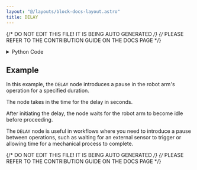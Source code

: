 ```yaml
---
layout: "@/layouts/block-docs-layout.astro"
title: DELAY
---
```


{/* DO NOT EDIT THIS FILE! IT IS BEING AUTO GENERATED */}
{/* PLEASE REFER TO THE CONTRIBUTION GUIDE ON THE DOCS PAGE */}


<PythonDocsDisplay docstring={docstring} />

<details>
<summary>Python Code</summary>

```python
from flojoy import flojoy, TextBlob
from PYTHON.utils.mecademic_state.mecademic_state import query_for_handle


@flojoy(deps={"mecademicpy": "1.4.0"})
def DELAY(
    ip_address: TextBlob,
    time: float,
) -> TextBlob:
    """
    The DELAY node delays the action between two nodes.

    Inputs
    ------
    ip_address: TextBlob
        The IP address of the robot arm.

    time: float
        The time of delay in seconds.

    Returns
    -------
    ip_address
        The IP address of the robot arm.

    """
    robot = query_for_handle(ip_address)
    robot.Delay(time)
    robot.WaitIdle()
    return ip_address

```

[Find this Flojoy Block on GitHub](https://github.com/flojoy-ai/blocks/blob/main/blocks/IO/ROBOTICS/ARMS/MECADEMIC/DELAY/DELAY.py)

</details>

## Example

<GetHelpWidget />

<AppDisplay app={app} blockName="DELAY" client:visible />

In this example, the `DELAY` node introduces a pause in the robot arm's operation for a specified duration.

The node takes in the time for the delay in seconds. 

After initiating the delay, the node waits for the robot arm to become idle before proceeding. 

The `DELAY` node is useful in workflows where you need to introduce a pause between operations, such as waiting for an external sensor to trigger or allowing time for a mechanical process to complete.


{/* DO NOT EDIT THIS FILE! IT IS BEING AUTO GENERATED */}
{/* PLEASE REFER TO THE CONTRIBUTION GUIDE ON THE DOCS PAGE */}
